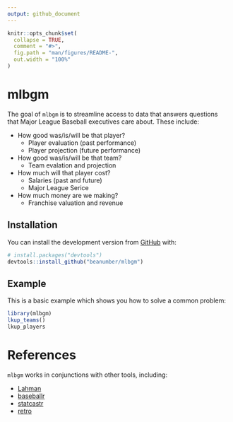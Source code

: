 ```yaml
---
output: github_document
---
```


<!-- README.md is generated from README.Rmd. Please edit that file -->

```r
knitr::opts_chunk$set(
  collapse = TRUE,
  comment = "#>",
  fig.path = "man/figures/README-",
  out.width = "100%"
)
```
# mlbgm

<!-- badges: start -->
<!-- badges: end -->

The goal of `mlbgm` is to streamline access to data that answers questions that Major League Baseball executives care about. These include:

- How good was/is/will be that player? 
    - Player evaluation (past performance)
    - Player projection (future performance)
- How good was/is/will be that team? 
    - Team evalation and projection
- How much will that player cost? 
    - Salaries (past and future)
    - Major League Serice
- How much money are we making? 
    - Franchise valuation and revenue

## Installation

You can install the development version from [GitHub](https://github.com/) with:

``` r
# install.packages("devtools")
devtools::install_github("beanumber/mlbgm")
```
## Example

This is a basic example which shows you how to solve a common problem:

```r
library(mlbgm)
lkup_teams()
lkup_players
```

# References

`mlbgm` works in conjunctions with other tools, including:

- [Lahman](https://github.com/cdalzell/Lahman)
- [baseballr](http://www.github.com/BillPetti/baseballr)
- [statcastr](http://www.github.com/beanumber/statcastr)
- [retro](http://www.github.com/beanumber/retro)


